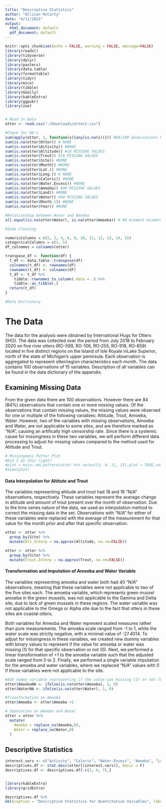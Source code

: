 ```yaml
---
title: "Descriptive Statistics"
author: "Allison McCarty"
date: "4/11/2021"
output:
  html_document: default
  pdf_document: default
---
```


```r
knitr::opts_chunk$set(echo = FALSE, warning = FALSE, message=FALSE)
library(readxl)
library(tidyverse)
library(dplyr)
library(pastecs)
library(data.table)
library(formattable)
library(tidyr)
library(mice)
library(tibble)
library(GGally)
library(kableExtra)
library(ggpubr)
library(zoo)


# Read in Data
otter <- read.csv("~/Downloads/otter2.csv")

#Check for NA's
sum(apply(otter, 1, function(x){any(is.na(x))})) #84/100 observations have at least one missing value
sum(is.na(otter$Otter)) # NONE
sum(is.na(otter$Activity)) #NONE
sum(is.na(otter$Altitude)) #18 MISSING VALUES
sum(is.na(otter$Trout)) #16 MISSING VALUES
sum(is.na(otter$Site)) #NONE
sum(is.na(otter$Month)) #NONE
sum(is.na(otter$Lat.)) #NONE
sum(is.na(otter$Long.)) # NONE
sum(is.na(otter$Caloric)) #NONE
sum(is.na(otter$Water.Excess)) #NONE
sum(is.na(otter$Amoeba)) #40 MISSING VALUES
sum(is.na(otter$Land)) #NONE
sum(is.na(otter$Water)) #40 MISSING VALUES
sum(is.na(otter$Month.1)) #NONE
sum(is.na(otter$Year)) #NONE

#Relationship between Water and Amoeba
all.equal(is.na(otter$Water), is.na(otter$Amoeba)) # 80 element mismatches?

#Some Cleaning

numericColumns = c(2, 3, 4, 6, 9, 10, 11, 12, 13, 14, 15)
categoricalColumns = c(1, 5)
df_colnames = colnames(otter)

transpose_df <- function(df) {
  t_df <- data.table::transpose(df)
  colnames(t_df) <- rownames(df)
  rownames(t_df) <- colnames(df)
  t_df <- t_df %>%
    tibble::rownames_to_column(.data = .) %>%
    tibble::as_tibble(.)
  return(t_df)
}

#Data Dictionary

```

# The Data

The data for the analysis were obtained by International Hugs for Otters (IHO).  The data was collected over the period from July 2018 to February 2020 on five  river  otters  (RO-599,  RO-106, RO-255, RO-918, RO-859) located in five distinct regions on the Island of Isle Royale inLake Superior, north of the state of Michigan’s upper peninsula.  Each observation is aggregated to represent otter/region  characteristics  each  month.  The data contains 100 observations of 15 variables.  Description of all variables can be found in the data dictionary of the appendix.

## Examining Missing Data

From the given data there are 100 observations. However there are 84 (84%) observations that contain one or more missing values.  Of the observations that contain missing values, the missing values were observed for one or multiple of the following variables:  Altitude, Trout, Amoeba, Water.  However, two of the variables with missing observations, Amoeba and Water, are not applicable to some sites, and are therefore marked as "N/A", causing an artifically high censorship rate.  Since there is a systemic cause for missingness in these two variables, we will perform different data processing to adjust for missing values compared to the method used for Altitude and Trout. 


```r
# Missingness Patter Plot
#Did I do this right?
#plot = mice::md.pattern(otter %>% select(3, 4, 11, 13),plot = TRUE,rotate.names = TRUE)
#View(plot)
```


#### Data Interpolation for Altitute and Trout

The variables representing altitude and trout had 18 and 16 "N/A" observations, respectively. These variables represent the average change in altitude and amount of trout present over the month of observation.  Due to the time series nature of the data, we used an interpolation method to correct the missing data in the set.  Observations with "N/A" for either of these variables were replaced with the average of the measurement for that value for the month prior and after that specific observation.  

```r
otter <- otter %>%
  group_by(Site) %>%
  mutate(Alt.Interp = na.approx(Altitude, na.rm=FALSE))   

otter <- otter %>%
  group_by(Site) %>%
  mutate(Trout.Interp = na.approx(Trout, na.rm=FALSE)) 
```

#### Transformation and Imputation of Ameoba and Water Variable

The variables representing amoeba and water both had 40 "N/A" observations, meaning that these variables were not applicable to two of the five sites each.  The amoeba variable, which represents green mussel amoeba in the green mussels, was not applicable to the Gamma and Delta site, due to lack of green mussels in these regions.  The water variable was not applicable to the Omega or Alpha site due to the fact that otters in these sites are coastal otters.  

Both variables for Ameoba and Water represent scaled measures rather than pure measurements.  The amoeba scale ranged from -1 to 1, while the water scale was strictly negative, with a minimal value of -27.4014.  To adjust for missingness in these variables, we created new dummy variables with binary values to represent if the value for amoeba or water was missing (1) for that specific observation or not (0).  Next, we performed a linear transformation of +1 to the amoeba variable such that the adjusted scale ranged from 0 to 2.  Finally, we performed a single variable imputation for the amoeba and water variables, where we replaced "N/A" values with 0 if those variables were not applicable to the site.

```r
#Add dummy variable representing if the value was missing (1) or not (0)
otter$AmoebaNA <- ifelse(is.na(otter$Amoeba), 1, 0)
otter$WaterNA <- ifelse(is.na(otter$Water), 1, 0)

#Transformation on Amoeba
otter$Amoeba <- otter$Amoeba +1

# Imputation on Amoeba and Water
otter = otter %>%
  mutate(
    Amoeba = replace_na(Amoeba,0),
    Water = replace_na(Water,0)
  )
```

## Descriptive Statistics

```r
interest.vars <- c("Activity", "Caloric", "Water.Excess", "Amoeba", "Land", "Water")
descriptives.df <- stat.desc(otter[(interest.vars)], basic = F)
descriptives.df <- descriptives.df[-c(3, 4, 7),]


library(kableExtra)
library(gridExtra)

descriptives.df %>%
kbl(caption = "Descriptive Statistics for Quantitative Variables", label = "Table 1") %>% kable_paper("hover", full_width = F)
```

